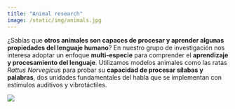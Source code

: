 ```yaml
---
title: "Animal research"
image: /static/img/animals.jpg
---
```


::: textbox
¿Sabías que **otros animales son capaces de procesar y aprender algunas propiedades del lenguaje humano**? En nuestro grupo de investigación nos interesa adoptar un enfoque **multi-especie** para comprender el **aprendizaje y procesamiento del lenguaje**. Utilizamos modelos animales como las ratas *Rattus Norvegicus* para probar su **capacidad de procesar sílabas y palabras**, dos unidades fundamentales del habla que se implementan con estímulos auditivos y vibrotáctiles.
:::


![](/static/img/animals.jpg)